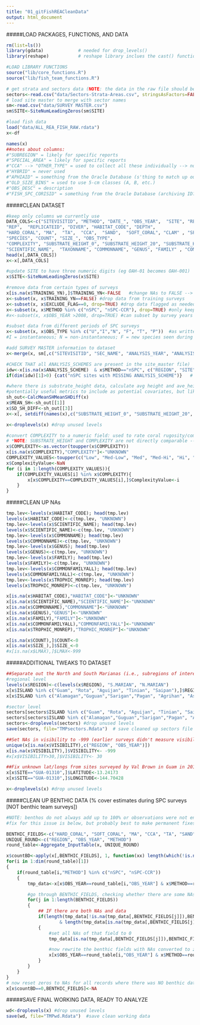 ```yaml
---
title: "01_gitFishREACleanData"
output: html_document
---
```


#####LOAD PACKAGES, FUNCTIONS, AND DATA
```r
rm(list=ls())
library(gdata)             # needed for drop_levels()
library(reshape)           # reshape library inclues the cast() function used below

#LOAD LIBRARY FUNCTIONS 
source("lib/core_functions.R")
source("lib/fish_team_functions.R")

# get strata and sectors data (NOTE: the data in the raw file should be checked and updated)
sectors<-read.csv("data/Sectors-Strata-Areas.csv", stringsAsFactors=FALSE)
# load site master to merge with sector names
sm<-read.csv("data/SURVEY MASTER.csv")
sm$SITE<-SiteNumLeadingZeros(sm$SITE)

#load fish data
load("data/ALL_REA_FISH_RAW.rdata")
x<-df

names(x)
##notes about columns:
#"SUBREGION" = likely for specific reports
#"SPECIAL_AREA" = likely for specific reports
#"CCA" --> "OTHER_TYPE" = used to collect all these individually --> now pooled into "other" to match our current methods
#"HYBRID" = never used
#"APHIAID" = something from the Oracle Database (s'thing to match up our names with WORMS)
#"OLD_SIZE_BINS" = used to use 5-cm classes (A, B, etc.)
#"OBS_DESC" = description
#"FISH_SPC_CORISID" = something from the Oracle Database (archiving ID?)
```


#####CLEAN DATASET
```r
#keep only columns we currently use
DATA_COLS<-c("SITEVISITID", "METHOD", "DATE_", "OBS_YEAR",  "SITE", "REEF_ZONE",  "DEPTH_BIN",  "ISLAND", "LATITUDE",  "LONGITUDE",  "REGION" , "REGION_NAME", "SECTOR", "SPECIAL_AREA", "EXCLUDE_FLAG", "TRAINING_YN",
"REP",  "REPLICATEID", "DIVER", "HABITAT_CODE", "DEPTH", 
"HARD_CORAL", "MA",  "TA",  "CCA",  "SAND",  "SOFT_CORAL", "CLAM" , "SPONGE", "CORALLIMORPH", "CYANO", "TUNICATE", "ZOANTHID" , "OTHER", "OTHER_TYPE", 
"SPECIES", "COUNT", "SIZE_", "OBS_TYPE", 
"COMPLEXITY", "SUBSTRATE_HEIGHT_0", "SUBSTRATE_HEIGHT_20", "SUBSTRATE_HEIGHT_50", "SUBSTRATE_HEIGHT_100", "SUBSTRATE_HEIGHT_150", "MAX_HEIGHT", "VISIBILITY",
"SCIENTIFIC_NAME",  "TAXONNAME", "COMMONNAME", "GENUS", "FAMILY" , "COMMONFAMILYALL", "LMAX", "LW_A",  "LW_B",  "LENGTH_CONVERSION_FACTOR", "TROPHIC", "TROPHIC_MONREP")
head(x[,DATA_COLS])
x<-x[,DATA_COLS]

#update SITE to have three numeric digits (eg OAH-01 becomes OAH-001)
x$SITE<-SiteNumLeadingZeros(x$SITE)

#remove data from certain types of surveys 
x[is.na(x$TRAINING_YN),]$TRAINING_YN<-FALSE   #change NAs to FALSE --> none of the older data was 'training data'
x<-subset(x, x$TRAINING_YN==FALSE) #drop data from training surveys
x<-subset(x, x$EXCLUDE_FLAG==0, drop=TRUE) #drop data flagged as needed to be excluded
x<-subset(x, x$METHOD %in% c("nSPC", "nSPC-CCR"), drop=TRUE) #only keep nSPC surveys
#x<-subset(x, x$OBS_YEAR >2008, drop=TRUE) #can subset by survey years

#subset data from different periods of SPC surveys
x<-subset(x, x$OBS_TYPE %in% c("U","I","N", "F", "T", "P"))  #as written, this includes all the data (all categories) --> **FILTER data types in next script (02_gitFishREACalcWD)
#I = instantaneous; N = non-instantaneous; F = new species seen during 5-10 min window of survey; T = new species seen during 10-30 min window of survey; P = presence (outside cylinder, species of interest)

#add SURVEY MASTER information to dataset  
x<-merge(x, sm[,c("SITEVISITID", "SEC_NAME", "ANALYSIS_YEAR", "ANALYSIS_SCHEME")], by=c("SITEVISITID"), all.x=TRUE)

#CHECK THAT all ANALYSIS_SCHEMES are present in the site_master file)
idw<-x[is.na(x$ANALYSIS_SCHEME)  & x$METHOD=="nSPC", c("REGION", "SITE","OBS_YEAR", "METHOD"),]
if(dim(idw)[1]>0) {cat("nSPC sites with MISSING ANALYSIS_SCHEME")}   # should be 0

#where there is substrate_height data, calculate avg height and ave_height_variability to standardize complexity metrics (mean height, mean height variability, max height)
#potentially useful metrics to include as potential covariates, but likely only reflect lg contrasts (e.g. flat vs. very complex) rather than a range with subtle differences
sh_out<-CalcMeanSHMeanSHDiff(x)
x$MEAN_SH<-sh_out[[1]]
x$SD_SH_DIFF<-sh_out[[3]]
x<-x[, setdiff(names(x),c("SUBSTRATE_HEIGHT_0", "SUBSTRATE_HEIGHT_20", "SUBSTRATE_HEIGHT_50", "SUBSTRATE_HEIGHT_100", "SUBSTRATE_HEIGHT_150"))] #remove SUBSTRATE_HEIGHT fields

x<-droplevels(x) #drop unused levels

#convert COMPLEXITY to a numeric field: used to rate coral rugosity/complexity on 1-6 scale; complexity only used 1-2 years before switching to substrate_height method above
# *NOTE: SUBSTRATE_HEIGHT and COMPLEXITY are not directly comparable --> there are calibration coeffs. in supplement of 2015 PlosOne paper (human pop'n vs. fish), but easiest to just use data starting in 2012 (all SUBSTRATE_HEIGHT method)
x$COMPLEXITY<-as.vector(toupper(x$COMPLEXITY))
x[is.na(x$COMPLEXITY),"COMPLEXITY"]<-"UNKNOWN"
COMPLEXITY_VALUES<-toupper(c("Low", "Med-Low", "Med", "Med-Hi", "Hi", "Very-Hi"))
x$ComplexityValue<-NaN
for (i in 1:length(COMPLEXITY_VALUES)){
	if(COMPLEXITY_VALUES[i] %in% x$COMPLEXITY){
		x[x$COMPLEXITY==COMPLEXITY_VALUES[i],]$ComplexityValue<-i
	}
}
```


#####CLEAN UP NAs
```r
tmp.lev<-levels(x$HABITAT_CODE); head(tmp.lev)
levels(x$HABITAT_CODE)<-c(tmp.lev, "UNKNOWN")
tmp.lev<-levels(x$SCIENTIFIC_NAME); head(tmp.lev)
levels(x$SCIENTIFIC_NAME)<-c(tmp.lev, "UNKNOWN")
tmp.lev<-levels(x$COMMONNAME); head(tmp.lev)
levels(x$COMMONNAME)<-c(tmp.lev, "UNKNOWN")
tmp.lev<-levels(x$GENUS); head(tmp.lev)
levels(x$GENUS)<-c(tmp.lev, "UNKNOWN")
tmp.lev<-levels(x$FAMILY); head(tmp.lev)
levels(x$FAMILY)<-c(tmp.lev, "UNKNOWN")
tmp.lev<-levels(x$COMMONFAMILYALL); head(tmp.lev)
levels(x$COMMONFAMILYALL)<-c(tmp.lev, "UNKNOWN")
tmp.lev<-levels(x$TROPHIC_MONREP); head(tmp.lev)
levels(x$TROPHIC_MONREP)<-c(tmp.lev, "UNKNOWN")

x[is.na(x$HABITAT_CODE),"HABITAT_CODE"]<-"UNKNOWN"
x[is.na(x$SCIENTIFIC_NAME),"SCIENTIFIC_NAME"]<-"UNKNOWN"
x[is.na(x$COMMONNAME),"COMMONNAME"]<-"UNKNOWN"
x[is.na(x$GENUS),"GENUS"]<-"UNKNOWN"
x[is.na(x$FAMILY),"FAMILY"]<-"UNKNOWN"
x[is.na(x$COMMONFAMILYALL),"COMMONFAMILYALL"]<-"UNKNOWN"
x[is.na(x$TROPHIC_MONREP),"TROPHIC_MONREP"]<-"UNKNOWN"

x[is.na(x$COUNT),]$COUNT<-0
x[is.na(x$SIZE_),]$SIZE_<-0
#x[is.na(x$LMAX),]$LMAX<-999
```

#####ADDITIONAL TWEAKS TO DATASET
```r
##Separate out the North and South Marianas (i.e., subregions of interest that are not similar to each other) 
#regional level
levels(x$REGION)<-c(levels(x$REGION), "S.MARIAN", "N.MARIAN")
x[x$ISLAND %in% c("Guam", "Rota", "Aguijan", "Tinian", "Saipan"),]$REGION<-"S.MARIAN"
x[x$ISLAND %in% c("Alamagan","Guguan","Sarigan","Pagan", "Agrihan", "Asuncion", "Maug", "Farallon de Pajaros"),]$REGION<-"N.MARIAN"

#sector level
sectors[sectors$ISLAND %in% c("Guam", "Rota", "Aguijan", "Tinian", "Saipan"),]$REGION<-"S.MARIAN"
sectors[sectors$ISLAND %in% c("Alamagan","Guguan","Sarigan","Pagan", "Agrihan", "Asuncion", "Maug", "Farallon de Pajaros"),]$REGION<-"N.MARIAN"
sectors<-droplevels(sectors) #drop unused levels
save(sectors, file="TMPsectors.Rdata")  # save cleaned up sectors file

##Set NAs in visibility to -999 (earlier surveys didn't measure visibility); *NOTE: NWHI 2012 has visibility of only NA
unique(x[is.na(x$VISIBILITY),c("REGION", "OBS_YEAR")])
x[is.na(x$VISIBILITY),]$VISIBILITY<- -999
#x[x$VISIBILITY>30,]$VISIBILITY<- 30

##Fix unknown lat/longs from sites surveyed by Val Brown in Guam in 2015. Values we are assigning here are probably about right, but technically we don't know for sure (don't want it to become permanent in Oracle Database -- adjust in script only)
x[x$SITE=="GUA-01310",]$LATITUDE<-13.24173
x[x$SITE=="GUA-01310",]$LONGITUDE<-144.70428

x<-droplevels(x) #drop unused levels
```


#####CLEAN UP BENTHIC DATA (% cover estimates during SPC surveys [NOT benthic team surveys])
```r
#NOTE: benthos do not always add up to 100% or observations were not entered at all; Oracle Database now has a QC check for this during data entry.
#fix for this issue is below, but probably best to make permanent fixes in the Oracle Database: replace NAs with data from the dive buddy that did enter benthic observations

BENTHIC_FIELDS<-c("HARD_CORAL", "SOFT_CORAL", "MA", "CCA", "TA", "SAND", "CYANO", "CLAM", "CORALLIMORPH", "ZOANTHID", "TUNICATE", "SPONGE", "OTHER")
UNIQUE_ROUND<-c("REGION", "OBS_YEAR", "METHOD")
round_table<-Aggregate_InputTable(x, UNIQUE_ROUND)

x$countBD<-apply(x[,BENTHIC_FIELDS], 1, function(xx) length(which(!is.na(xx))))  #IDW 10-22-2013 checking for situation where there is NO benthic data at all
for(i in 1:dim(round_table)[1])
{
	if(round_table[i,"METHOD"] %in% c("nSPC", "nSPC-CCR"))
	{
		tmp_data<-x[x$OBS_YEAR==round_table[i,"OBS_YEAR"] & x$METHOD==round_table[i,"METHOD"] & x$REGION==round_table[i,"REGION"],]

		#go through BENTHIC_FIELDS, checking whether there are some NAs and some data values
		for(j in 1:length(BENTHIC_FIELDS))
		{
			## IF there are both NAs and data
			if(length(tmp_data[!is.na(tmp_data[,BENTHIC_FIELDS[j]]),BENTHIC_FIELDS[j]]) > 0 
			        & length(tmp_data[is.na(tmp_data[,BENTHIC_FIELDS[j]]),BENTHIC_FIELDS[j]]) > 0) 
			{
				#set all NAs of that field to 0
				tmp_data[is.na(tmp_data[,BENTHIC_FIELDS[j]]),BENTHIC_FIELDS[j]]<-0	

				#now rewrite the benthic fields with NAs converted to zeros
				x[x$OBS_YEAR==round_table[i,"OBS_YEAR"] & x$METHOD==round_table[i,"METHOD"] & x$REGION==round_table[i,"REGION"],BENTHIC_FIELDS[j]]<-tmp_data[,BENTHIC_FIELDS[j]]
			}
		}
	}
}
# now reset zeros to NAs for all records where there was NO benthic data at all (otherwise, use dive buddy's data that was entered if other buddy didn't have any data)
x[x$countBD==0,BENTHIC_FIELDS]<-NA
```


#####SAVE FINAL WORKING DATA, READY TO ANALYZE
```r
wd<-droplevels(x) #drop unused levels
save(wd, file="TMPwd.Rdata")  #save clean working data
```

